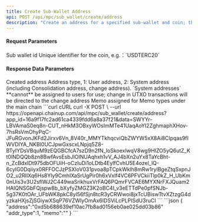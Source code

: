 ---
title: Create Sub-Wallet Address
api: POST /api/mpc/sub_wallet/create/address
description: "Create an address for a specified sub-wallet and coin; the same sub-wallet can have multiple addresses, and Memo types may create multiple memos."
---

#### Request Parameters
<ParamField query="sub_wallet_id" type="integer" required>
    Sub wallet id
</ParamField>
<ParamField query="symbol" type="string" required>
    Unique identifier for the coin, e.g.：`USDTERC20`
</ParamField>



#### Response Data Parameters
<Expandable title="object">
    <ResponseField name="address" type="string">Created address</ResponseField>
    <ResponseField name="addr_type" type="integer">Address type, 1: User address, 2: System address (including Consolidation address, change address). `System addresses` **cannot** be assigned to users for use; change in UTXO transactions will be directed to the change address</ResponseField>
    <ResponseField name="memo" type="string">Memo assigned for Memo types under the main chain</ResponseField>
</Expandable>



<RequestExample>
  ```curl cURL
  curl -X POST \
  --url https://openapi.chainup.com/api/mpc/sub_wallet/create/address?app_id=16a9f17fc2ad61ca4339fdd6a8a37f21&data=SWYYr-LBVAmaS0eq8n-CUT_nHkM3OBxyWOsImMTe41UaqAoYI2ZghmaphXHov-7hsRsVmOhyPqC-JFuRGvonJKFd2Jirxv6Vn_8V40r_MMYTkhqcviQbZWYW5xX8Ai8CIpqas9fIWVDIYA_NKBl0UCJpwGxscxLNpjq5Z8-BTyIYDsVBquM9zEQGBCfcA7szD9n2fN_loSkoexlwqV8wg9HIZO5yQ6utZ_Kt0lNDQQb8zn8BwfAvsEsbJlOINUAqhxh1vV_AJ4bXn2uYx8TaYcBht-n_ZcBdxIDt975dbOFUiH-oCzIuDi1oLDtb4EylfCvhU5E4ozel_lQ-6cyIG0Dqiiyx0RFFOCJzPSXIoV031pvoa8pTCpkWklh8mRw1rylBgeZtqSxpnJO2_u2RIlXq6Hs8Yly9CmhIXaSrUgPir0h6xVxlf4VC6PFVCkiiTlp0kZ_H_UbKm0nUis3v3U2sflWJ2C449waSrikhuxVrFAQ6PQmrFVCAE6MYXNrFXJQuam2HAIQNSGbFQjspw8b_bXyfyZMGZ3K2oBC4I_v3eETTdPe0pfSNJb-5g37K0tOAr_UFbWK8pkC8yl56fSjn8tcR3yCRWwoi8jxTcUBiswTtvXZtzgG4dyzkaHXjsZjSGiywXSqP76VZWlyOmAx6IDSViLcPLPISdU3ruCI
  ```
</RequestExample>



<ResponseExample>
```json
{
    "address":"0xd5b688639ef10ac7fb8ad0156eb0ae025dd03b86"
    "addr_type":1,
    "memo":""
}
```
</ResponseExample>
